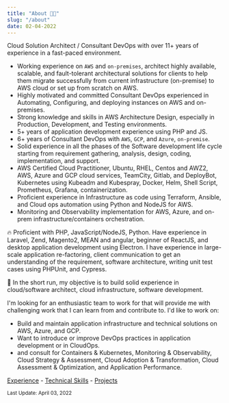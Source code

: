 ```yaml
---
title: "About 👨‍💻"
slug: "/about"
date: 02-04-2022
---
```


Cloud Solution Architect / Consultant DevOps with over 11+ years of experience in a fast-paced environment.

- Working experience on `AWS` and `on-premises`, architect highly available, scalable, and fault-tolerant architectural solutions for clients to help them migrate successfully from current infrastructure (on-premise) to AWS cloud or set up from scratch on AWS.
- Highly motivated and committed Consultant DevOps experienced in Automating, Configuring, and deploying instances on AWS and on-premises.
- Strong knowledge and skills in AWS Architecture Design, especially in Production, Development, and Testing environments.
- 5+ years of application development experience using PHP and JS.
- 6+ years of Consultant DevOps with `AWS`, `GCP`, and `Azure`, `on-premise`.
- Solid experience in all the phases of the Software development life cycle starting from requirement gathering, analysis, design, coding, implementation, and support.
- AWS Certified Cloud Practitioner, Ubuntu, RHEL, Centos and AWZ2, AWS, Azure and GCP cloud services, TeamCity, Gitlab, and DeployBot, Kubernetes using Kubeadm and Kubespray, Docker, Helm, Shell Script, Prometheus, Grafana, containerization.
- Proficient experience in Infrastructure as code using Terraform, Ansible, and Cloud ops automation using Python and NodeJS for AWS. 
- Monitoring and Observability implementation for AWS, Azure, and on-prem infrastructure/containers orchestration.

🔥 Proficient with PHP, JavaScript/NodeJS, Python. Have experience in Laravel, Zend, Magento2, MEAN and angular, beginner of ReactJS, and desktop application development using Electron. I have experience in large-scale application re-factoring, client communication to get an understanding of the requirement, software architecture, writing unit test cases using PHPUnit, and Cypress.

🚀 In the short run, my objective is to build solid experience in cloud/software architect, cloud infrastructure, software development.

I'm looking for an enthusiastic team to work for that will provide me with challenging work that I can learn from and contribute to. I'd like to work on:
- Build and maintain application infrastructure and technical solutions on AWS, Azure, and GCP.
- Want to introduce or improve DevOps practices in application development or in CloudOps.
- and consult for Containers & Kubernetes, Monitoring & Observability, Cloud Strategy & Assessment, Cloud Adoption & Transformation, Cloud Assessment & Optimization, and Application Performance.


[Experience][_experience] - [Technical Skills][_skills] - [Projects][_projects]

<small>Last Update: April 03, 2022</small>

[_experience]: /experience
[_skills]: /skills
[_projects]: /projects
